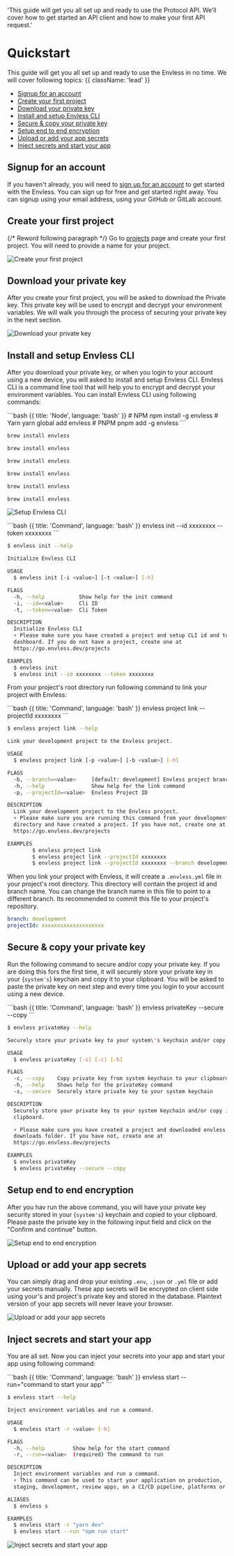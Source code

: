 
  'This guide will get you all set up and ready to use the Protocol API. We’ll cover how to get started an API client and how to make your first API request.'

# Quickstart

This guide will get you all set up and ready to use the Envless in no time. We will cover following topics: {{ className: 'lead' }}

- [Signup for an account](#signup-for-an-account)
- [Create your first project](#create-your-first-project)
- [Download your private key](#download-your-private-key)
- [Install and setup Envless CLI](#install-and-setup-envless-cli)
- [Secure & copy your private key](#secure-and-copy-your-private-key)
- [Setup end to end encryption](#setup-end-to-end-encryption)
- [Upload or add your app secrets](#upload-or-add-your-app-secrets)
- [Inject secrets and start your app](#inject-secrets-and-start-your-app)

## Signup for an account

If you haven't already, you will need to [sign up for an account](https://go.envless.dev/signup) to get started with the Envless. You can sign up for free and get started right away. You can signup using your email address, using your GitHub or GitLab account.

## Create your first project

{/* Reword following paragraph */}
Go to [projects](https://go.envless.dev/projects) page and create your first project. You will need to provide a name for your project.

<Image
  src={CreateFirstProject}
  alt="Create your first project"
  width={1200}
  height={600}
  lazy={true}
/>

## Download your private key

After you create your first project, you will be asked to download the Private key. This private key will be used to encrypt and decrypt your environment variables. We will walk you through the process of securing your private key in the next section.

<Image
  src={DownloadPrivateKey}
  alt="Download your private key"
  width={1200}
  height={600}
  lazy={true}
/>

## Install and setup Envless CLI

After you download your private key, or when you login to your account using a new device, you will asked to install and setup Envless CLI. Envless CLI is a command line tool that will help you to encrypt and decrypt your environment variables. You can install Envless CLI using following commands:

<CodeGroup title="Install Envless CLI">
```bash {{ title: 'Node', language: 'bash' }}
# NPM
npm install -g envless
# Yarn
yarn global add envless
# PNPM
pnpm add -g envless
```

```bash {{ title: 'MacOS', language: 'bash' }}
brew install envless
```

```bash {{ title: 'Windows', language: 'bash' }}
brew install envless
```

```bash {{ title: 'Alpine', language: 'bash' }}
brew install envless
```

```bash {{ title: 'Ubuntu', language: 'bash' }}
brew install envless
```

```bash {{ title: 'CentOS', language: 'bash' }}
brew install envless
```

```bash {{ title: 'Shell', language: 'bash' }}
brew install envless
```

</CodeGroup>

<Image
  src={SetupCli}
  alt="Setup Envless CLI"
  width={1200}
  height={600}
  lazy={true}
/>

<CodeGroup title="Initialize Envless CLI">
  ```bash {{ title: 'Command', language: 'bash' }}
  envless init --id xxxxxxxx --token xxxxxxxx
  ```

```bash {{ title: 'Help', language: 'bash' }}
$ envless init --help

Initialize Envless CLI

USAGE
  $ envless init [-i <value>] [-t <value>] [-h]

FLAGS
  -h, --help           Show help for the init command
  -i, --id=<value>     Cli ID
  -t, --token=<value>  Cli Token

DESCRIPTION
  Initialize Envless CLI
  ⚡ Please make sure you have created a project and setup CLI id and token on the
  dashboard. If you do not have a project, create one at
  https://go.envless.dev/projects

EXAMPLES
  $ envless init
  $ envless init --id xxxxxxxx --token xxxxxxxx
```

</CodeGroup>

From your project's root directory run following command to link your project with Envless:

<CodeGroup title="Link your project with Envless project">
  ```bash {{ title: 'Command', language: 'bash' }}
  envless project link --projectId xxxxxxxx
  ```

```bash {{ title: 'Help', language: 'bash' }}
$ envless project link --help

Link your development project to the Envless project.

USAGE
  $ envless project link [-p <value>] [-b <value>] [-h]

FLAGS
  -b, --branch=<value>     [default: development] Envless project branch name
  -h, --help               Show help for the link command
  -p, --projectId=<value>  Envless Project ID

DESCRIPTION
  Link your development project to the Envless project.
  ⚡ Please make sure you are running this command from your development project root
  directory and have created a project. If you have not, create one at
  https://go.envless.dev/projects

EXAMPLES
        $ envless project link
        $ envless project link --projectId xxxxxxxx
        $ envless project link --projectId xxxxxxxx --branch development
```

</CodeGroup>

When you link your project with Envless, it will create a `.envless.yml` file in your project's root directory. This directory will contain the project id and branch name. You can change the branch name in this file to point to a different branch. Its recommended to commit this file to your project's repository.

```yaml {{ title: '.envless.yml' }}
branch: development
projectId: xxxxxxxxxxxxxxxxxxxx
```

## Secure & copy your private key

Run the following command to secure and/or copy your private key. If you are doing this fors the first time, it will securely store your private key in your {`system's`} keychain and copy it to your clipboard. You will be asked to paste the private key on next step and every time you login to your account using a new device.

<CodeGroup title="Secure and/or copy your private key">
  ```bash {{ title: 'Command', language: 'bash' }}
  envless privateKey --secure --copy
  ```

```bash {{ title: 'Help', language: 'bash' }}
$ envless privateKey --help

Securely store your private key to your system\'s keychain and/or copy it to your clipboard.

USAGE
  $ envless privateKey [-s] [-c] [-h]

FLAGS
  -c, --copy    Copy private key from system keychain to your clipboard
  -h, --help    Shows help for the privateKey command
  -s, --secure  Securely store private key to your system keychain

DESCRIPTION
  Securely store your private key to your system keychain and/or copy it to your
  clipboard.

  ⚡ Please make sure you have created a project and downloaded envless.key to your
  downloads folder. If you have not, create one at
  https://go.envless.dev/projects

EXAMPLES
  $ envless privateKey
  $ envless privateKey --secure --copy
```

</CodeGroup>

## Setup end to end encryption

After you hav run the above command, you will have your private key security stored in your {`system's`} keychain and copied to your clipboard. Please paste the private key in the following input field and click on the "Confirm and continue" button.

<Image
  src={SetupE2EE}
  alt="Setup end to end encryption"
  width={1200}
  height={600}
  lazy={true}
/>

## Upload or add your app secrets

You can simply drag and drop your existing `.env`, `.json` or `.yml` file or add your secrets manually. These app secrets will be encrypted on client side using your's and project's private key and stored in the database. Plaintext version of your app secrets will never leave your browser.

<Image
  src={DragAndDropSecrets}
  alt="Upload or add your app secrets"
  width={1200}
  height={600}
  lazy={true}
/>

## Inject secrets and start your app

You are all set. Now you can inject your secrets into your app and start your app using following command:

<CodeGroup title="Inject secrets and start your app">
  ```bash {{ title: 'Command', language: 'bash' }}
  envless start --run="command to start your app"
  ```

```bash {{ title: 'Help', language: 'bash' }}
$ envless start --help

Inject environment variables and run a command.

USAGE
  $ envless start -r <value> [-h]

FLAGS
  -h, --help         Show help for the start command
  -r, --run=<value>  (required) The command to run

DESCRIPTION
  Inject environment variables and run a command.
  ⚡ This command can be used to start your application on production,
  staging, development, review apps, on a CI/CD pipeline, platforms or anywhere else.

ALIASES
  $ envless s

EXAMPLES
  $ envless start -r "yarn dev"
  $ envless start --run "npm run start"
```

</CodeGroup>

<Image
  src={InjectAndStartApp}
  alt="Inject secrets and start your app"
  width={1200}
  height={600}
  lazy={true}
/>
